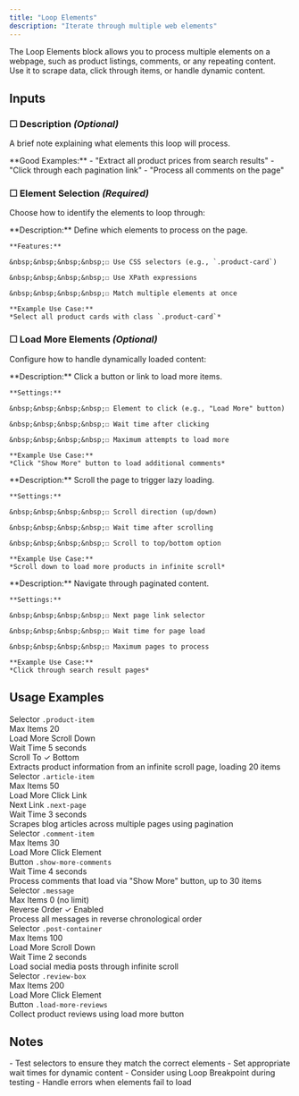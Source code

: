 ```yaml
---
title: "Loop Elements"
description: "Iterate through multiple web elements"
---
```


The Loop Elements block allows you to process multiple elements on a webpage, such as product listings, comments, or any repeating content. Use it to scrape data, click through items, or handle dynamic content.

## Inputs

### ☐ Description *(Optional)*
A brief note explaining what elements this loop will process.

<Note type="success">
  **Good Examples:**
  - "Extract all product prices from search results"
  - "Click through each pagination link"
  - "Process all comments on the page"
</Note>

### ☐ Element Selection *(Required)*
Choose how to identify the elements to loop through:

<CardGroup cols={1}>
  <Card title="CSS Selector or XPath">
    **Description:**
    Define which elements to process on the page.
    
    **Features:**
    
    &nbsp;&nbsp;&nbsp;&nbsp;☐ Use CSS selectors (e.g., `.product-card`)
    
    &nbsp;&nbsp;&nbsp;&nbsp;☐ Use XPath expressions
    
    &nbsp;&nbsp;&nbsp;&nbsp;☐ Match multiple elements at once
    
    **Example Use Case:**
    *Select all product cards with class `.product-card`*
  </Card>
</CardGroup>

### ☐ Load More Elements *(Optional)*
Configure how to handle dynamically loaded content:

<CardGroup cols={1}>
  <Card title="Click Element">
    **Description:**
    Click a button or link to load more items.
    
    **Settings:**
    
    &nbsp;&nbsp;&nbsp;&nbsp;☐ Element to click (e.g., "Load More" button)
    
    &nbsp;&nbsp;&nbsp;&nbsp;☐ Wait time after clicking
    
    &nbsp;&nbsp;&nbsp;&nbsp;☐ Maximum attempts to load more
    
    **Example Use Case:**
    *Click "Show More" button to load additional comments*
  </Card>

  <Card title="Scroll Action">
    **Description:**
    Scroll the page to trigger lazy loading.
    
    **Settings:**
    
    &nbsp;&nbsp;&nbsp;&nbsp;☐ Scroll direction (up/down)
    
    &nbsp;&nbsp;&nbsp;&nbsp;☐ Wait time after scrolling
    
    &nbsp;&nbsp;&nbsp;&nbsp;☐ Scroll to top/bottom option
    
    **Example Use Case:**
    *Scroll down to load more products in infinite scroll*
  </Card>

  <Card title="Next Page">
    **Description:**
    Navigate through paginated content.
    
    **Settings:**
    
    &nbsp;&nbsp;&nbsp;&nbsp;☐ Next page link selector
    
    &nbsp;&nbsp;&nbsp;&nbsp;☐ Wait time for page load
    
    &nbsp;&nbsp;&nbsp;&nbsp;☐ Maximum pages to process
    
    **Example Use Case:**
    *Click through search result pages*
  </Card>
</CardGroup>

## Usage Examples

<CardGroup cols={2}>
  <Card title="1. Product Scraping" icon="cart-shopping">
    <div className="flex flex-col space-y-2">
      <div className="flex items-center gap-2 text-sm">
        <span className="px-2 py-1 bg-purple-100 rounded-md">Selector</span>
        <code className="text-green-600">.product-item</code>
      </div>
      <div className="flex items-center gap-2 text-sm">
        <span className="px-2 py-1 bg-purple-100 rounded-md">Max Items</span>
        <span className="font-mono bg-slate-100 px-2 py-1 rounded">20</span>
      </div>
      <div className="flex items-center gap-2 text-sm">
        <span className="px-2 py-1 bg-purple-100 rounded-md">Load More</span>
        <span className="font-mono bg-slate-100 px-2 py-1 rounded">Scroll Down</span>
      </div>
      <div className="flex items-center gap-2 text-sm">
        <span className="px-2 py-1 bg-purple-100 rounded-md">Wait Time</span>
        <span className="font-mono bg-slate-100 px-2 py-1 rounded">5 seconds</span>
      </div>
      <div className="flex items-center gap-2 text-sm">
        <span className="px-2 py-1 bg-purple-100 rounded-md">Scroll To</span>
        <span className="text-green-600">✓ Bottom</span>
      </div>
    </div>
    <Note className="mt-2">Extracts product information from an infinite scroll page, loading 20 items</Note>
  </Card>

  <Card title="2. Blog Articles" icon="newspaper">
    <div className="flex flex-col space-y-2">
      <div className="flex items-center gap-2 text-sm">
        <span className="px-2 py-1 bg-purple-100 rounded-md">Selector</span>
        <code className="text-green-600">.article-item</code>
      </div>
      <div className="flex items-center gap-2 text-sm">
        <span className="px-2 py-1 bg-purple-100 rounded-md">Max Items</span>
        <span className="font-mono bg-slate-100 px-2 py-1 rounded">50</span>
      </div>
      <div className="flex items-center gap-2 text-sm">
        <span className="px-2 py-1 bg-purple-100 rounded-md">Load More</span>
        <span className="font-mono bg-slate-100 px-2 py-1 rounded">Click Link</span>
      </div>
      <div className="flex items-center gap-2 text-sm">
        <span className="px-2 py-1 bg-purple-100 rounded-md">Next Link</span>
        <code className="text-green-600">.next-page</code>
      </div>
      <div className="flex items-center gap-2 text-sm">
        <span className="px-2 py-1 bg-purple-100 rounded-md">Wait Time</span>
        <span className="font-mono bg-slate-100 px-2 py-1 rounded">3 seconds</span>
      </div>
    </div>
    <Note className="mt-2">Scrapes blog articles across multiple pages using pagination</Note>
  </Card>

  <Card title="3. Comment Processing" icon="comments">
    <div className="flex flex-col space-y-2">
      <div className="flex items-center gap-2 text-sm">
        <span className="px-2 py-1 bg-purple-100 rounded-md">Selector</span>
        <code className="text-green-600">.comment-item</code>
      </div>
      <div className="flex items-center gap-2 text-sm">
        <span className="px-2 py-1 bg-purple-100 rounded-md">Max Items</span>
        <span className="font-mono bg-slate-100 px-2 py-1 rounded">30</span>
      </div>
      <div className="flex items-center gap-2 text-sm">
        <span className="px-2 py-1 bg-purple-100 rounded-md">Load More</span>
        <span className="font-mono bg-slate-100 px-2 py-1 rounded">Click Element</span>
      </div>
      <div className="flex items-center gap-2 text-sm">
        <span className="px-2 py-1 bg-purple-100 rounded-md">Button</span>
        <code className="text-green-600">.show-more-comments</code>
      </div>
      <div className="flex items-center gap-2 text-sm">
        <span className="px-2 py-1 bg-purple-100 rounded-md">Wait Time</span>
        <span className="font-mono bg-slate-100 px-2 py-1 rounded">4 seconds</span>
      </div>
    </div>
    <Note className="mt-2">Process comments that load via "Show More" button, up to 30 items</Note>
  </Card>

  <Card title="4. Message History" icon="clock-rotate-left">
    <div className="flex flex-col space-y-2">
      <div className="flex items-center gap-2 text-sm">
        <span className="px-2 py-1 bg-purple-100 rounded-md">Selector</span>
        <code className="text-green-600">.message</code>
      </div>
      <div className="flex items-center gap-2 text-sm">
        <span className="px-2 py-1 bg-purple-100 rounded-md">Max Items</span>
        <span className="font-mono bg-slate-100 px-2 py-1 rounded">0 (no limit)</span>
      </div>
      <div className="flex items-center gap-2 text-sm">
        <span className="px-2 py-1 bg-purple-100 rounded-md">Reverse Order</span>
        <span className="text-green-600">✓ Enabled</span>
      </div>
    </div>
    <Note className="mt-2">Process all messages in reverse chronological order</Note>
  </Card>

  <Card title="5. Social Media Feed" icon="thumbs-up">
    <div className="flex flex-col space-y-2">
      <div className="flex items-center gap-2 text-sm">
        <span className="px-2 py-1 bg-purple-100 rounded-md">Selector</span>
        <code className="text-green-600">.post-container</code>
      </div>
      <div className="flex items-center gap-2 text-sm">
        <span className="px-2 py-1 bg-purple-100 rounded-md">Max Items</span>
        <span className="font-mono bg-slate-100 px-2 py-1 rounded">100</span>
      </div>
      <div className="flex items-center gap-2 text-sm">
        <span className="px-2 py-1 bg-purple-100 rounded-md">Load More</span>
        <span className="font-mono bg-slate-100 px-2 py-1 rounded">Scroll Down</span>
      </div>
      <div className="flex items-center gap-2 text-sm">
        <span className="px-2 py-1 bg-purple-100 rounded-md">Wait Time</span>
        <span className="font-mono bg-slate-100 px-2 py-1 rounded">2 seconds</span>
      </div>
    </div>
    <Note className="mt-2">Load social media posts through infinite scroll</Note>
  </Card>

  <Card title="6. Review Collection" icon="star">
    <div className="flex flex-col space-y-2">
      <div className="flex items-center gap-2 text-sm">
        <span className="px-2 py-1 bg-purple-100 rounded-md">Selector</span>
        <code className="text-green-600">.review-box</code>
      </div>
      <div className="flex items-center gap-2 text-sm">
        <span className="px-2 py-1 bg-purple-100 rounded-md">Max Items</span>
        <span className="font-mono bg-slate-100 px-2 py-1 rounded">200</span>
      </div>
      <div className="flex items-center gap-2 text-sm">
        <span className="px-2 py-1 bg-purple-100 rounded-md">Load More</span>
        <span className="font-mono bg-slate-100 px-2 py-1 rounded">Click Element</span>
      </div>
      <div className="flex items-center gap-2 text-sm">
        <span className="px-2 py-1 bg-purple-100 rounded-md">Button</span>
        <code className="text-green-600">.load-more-reviews</code>
      </div>
    </div>
    <Note className="mt-2">Collect product reviews using load more button</Note>
  </Card>
</CardGroup>

## Notes
<Warning>
  - Test selectors to ensure they match the correct elements
  - Set appropriate wait times for dynamic content
  - Consider using Loop Breakpoint during testing
  - Handle errors when elements fail to load
</Warning> 